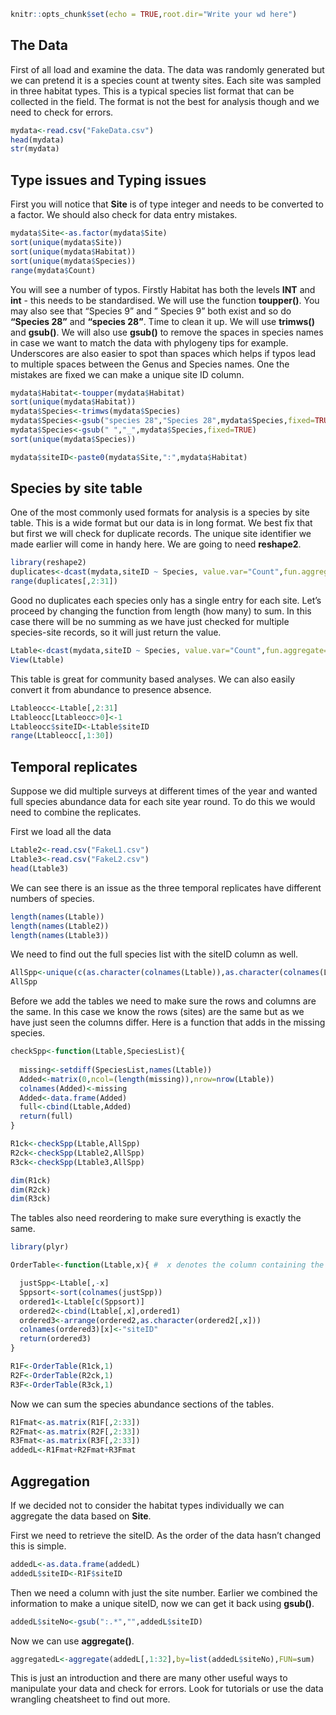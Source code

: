 ```r
knitr::opts_chunk$set(echo = TRUE,root.dir="Write your wd here")
```
## The Data

First of all load and examine the data. The data was randomly generated but we can pretend it is a species count at twenty sites. Each site was sampled in three habitat types. This is a typical species list format that can be collected in the field. The format is not the best for analysis though and we need to check for errors.

```r
mydata<-read.csv("FakeData.csv")
head(mydata)
str(mydata)
```

## Type issues and Typing issues

First you will notice that **Site** is of type integer and needs to be converted to a factor. We should also check for data entry mistakes.

```r
mydata$Site<-as.factor(mydata$Site)
sort(unique(mydata$Site))
sort(unique(mydata$Habitat))
sort(unique(mydata$Species))
range(mydata$Count)
```

You will see a number of typos. Firstly Habitat has both the levels **INT** and **int** - this needs to be standardised. We will use the function **toupper()**. You may also see that "Species 9" and " Species 9" both exist and so do **"Species 28"** and **"species 28"**. Time to clean it up. We will use **trimws()** and **gsub()**. We will also use **gsub()** to remove the spaces in species names in case we want to match the data with phylogeny tips for example. Underscores are also easier to spot than spaces which helps if typos lead to multiple spaces between the Genus and Species names.  One the mistakes are fixed we can make a unique site ID column.

```r
mydata$Habitat<-toupper(mydata$Habitat)
sort(unique(mydata$Habitat))
mydata$Species<-trimws(mydata$Species)
mydata$Species<-gsub("species 28","Species 28",mydata$Species,fixed=TRUE)
mydata$Species<-gsub(" ","_",mydata$Species,fixed=TRUE)
sort(unique(mydata$Species))

mydata$siteID<-paste0(mydata$Site,":",mydata$Habitat)
```

## Species by site table

One of the most commonly used formats for analysis is a species by site table. This is a wide format but our data is in long format. We best fix that but first we will check for duplicate records. The unique site identifier we made earlier will come in handy here. We are going to need **reshape2**.

```r
library(reshape2)
duplicates<-dcast(mydata,siteID ~ Species, value.var="Count",fun.aggregate=length)
range(duplicates[,2:31])

```

Good no duplicates each species only has a single entry for each site. Let's proceed by changing the function from length (how many) to sum. In this case there will be no summing as we have just checked for multiple species-site records, so it will just return the value.

```r

Ltable<-dcast(mydata,siteID ~ Species, value.var="Count",fun.aggregate=sum)
View(Ltable)
```

This table is great for community based analyses. We can also easily convert it from abundance to presence absence.

```r
Ltableocc<-Ltable[,2:31]
Ltableocc[Ltableocc>0]<-1
Ltableocc$siteID<-Ltable$siteID
range(Ltableocc[,1:30])
```

## Temporal replicates

Suppose we did multiple surveys at different times of the year and wanted full species abundance data for each site year round. To do this we would need to combine the replicates.

First we load all the data

```r
Ltable2<-read.csv("FakeL1.csv")
Ltable3<-read.csv("FakeL2.csv")
head(Ltable3)
```

We can see there is an issue as the three temporal replicates have different numbers of species.

```r
length(names(Ltable))
length(names(Ltable2))
length(names(Ltable3))
```

We need to find out the full species list with the siteID column as well.

```r
AllSpp<-unique(c(as.character(colnames(Ltable)),as.character(colnames(Ltable2)),as.character(colnames(Ltable3))))
AllSpp
```

Before we add the tables we need to make sure the rows and columns are the same. In this case we know the rows (sites) are the same but as we have just seen the columns differ. Here is a function that adds in the missing species.

```r
checkSpp<-function(Ltable,SpeciesList){
  
  missing<-setdiff(SpeciesList,names(Ltable))
  Added<-matrix(0,ncol=(length(missing)),nrow=nrow(Ltable))
  colnames(Added)<-missing
  Added<-data.frame(Added)
  full<-cbind(Ltable,Added)
  return(full)
}

R1ck<-checkSpp(Ltable,AllSpp)
R2ck<-checkSpp(Ltable2,AllSpp)
R3ck<-checkSpp(Ltable3,AllSpp)

dim(R1ck)
dim(R2ck)
dim(R3ck)

```

The tables also need reordering to make sure everything is exactly the same.

```r
library(plyr)

OrderTable<-function(Ltable,x){ #  x denotes the column containing the site IDs

  justSpp<-Ltable[,-x]
  Sppsort<-sort(colnames(justSpp)) 
  ordered1<-Ltable[c(Sppsort)] 
  ordered2<-cbind(Ltable[,x],ordered1)
  ordered3<-arrange(ordered2,as.character(ordered2[,x]))
  colnames(ordered3)[x]<-"siteID"
  return(ordered3)
}

R1F<-OrderTable(R1ck,1)
R2F<-OrderTable(R2ck,1)
R3F<-OrderTable(R3ck,1)
```

Now we can sum the species abundance sections of the tables.

```r

R1Fmat<-as.matrix(R1F[,2:33])
R2Fmat<-as.matrix(R2F[,2:33])
R3Fmat<-as.matrix(R3F[,2:33])
addedL<-R1Fmat+R2Fmat+R3Fmat

```

## Aggregation

If we decided not to consider the habitat types individually we can aggregate the data based on **Site**.

First we need to retrieve the siteID. As the order of the data hasn't changed this is simple.

```r
addedL<-as.data.frame(addedL)
addedL$siteID<-R1F$siteID
```

Then we need a column with just the site number. Earlier we combined the information to make a unique siteID, now we can get it back using **gsub()**.

```r
addedL$siteNo<-gsub(":.*","",addedL$siteID)
```

Now we can use **aggregate()**.

```r
aggregatedL<-aggregate(addedL[,1:32],by=list(addedL$siteNo),FUN=sum)
```

This is just an introduction and there are many other useful ways to manipulate your data and check for errors. Look for tutorials or use the data wrangling cheatsheet to find out more.
